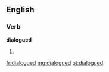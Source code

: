 ==English==

===Verb===
'''dialogued'''

# {{past of|[[dialogue]]}}

[[fr:dialogued]]
[[mg:dialogued]]
[[pt:dialogued]]